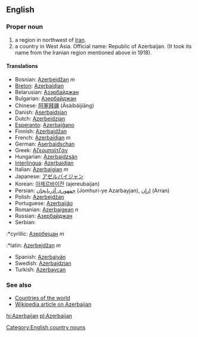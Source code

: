 ==English==

===Proper noun===

# a region in northwest of [[Iran]].
# a country in West Asia. Official name: Republic of Azerbaijan. (It took its name from the Iranian region mentioned above in 1918).

====Translations====

*Bosnian: [[Azerbejdžan]] ''m''
*[[Breton]]: [[Azerbaidjan]]
*Belarusian: [[Азэрбайджан]]
*Bulgarian: [[Азербайджан]]
*Chinese: [[阿塞拜疆]] (Āsàibàijiāng)
*Danish: [[Aserbajdsjan]]
*Dutch: [[Azerbeidzjan]]
*[[Esperanto]]: [[Azerbajĝano]]
*Finnish: [[Azerbaidžan]]
*French: [[Azerbaïdjan]] ''m''
*German: [[Aserbaidschan]]
*Greek: [[Αζερμπαϊτζάν]]
*Hungarian: [[Azerbajdzsán]]
*[[Interlingua]]: [[Azerbaidjan]]
*Italian: [[Azerbaigian]] ''m''
*Japanese: [[アゼルバイジャン]]
*Korean: [[아제르바이잔]] (ajereubaijan)
*Persian: [[جمهوری آذربایجان]] (Jomhuri-ye Azarbayjan), [[اران]] (Arran)
*Polish: [[Azerbejdżan]]
*Portuguese: [[Azerbaijão]]
*Romanian: [[Azerbaigean]] ''n''
*Russian: [[Азербайджан]]
*Serbian:
:*cyrillic: [[Азербејџан]] ''m''
:*latin: [[Azerbejdžan]] ''m''
*Spanish: [[Azerbaiyán]]
*Swedish: [[Azerbajdzjan]]
*Turkish: [[Azerbaycan]]

===See also===
*[[Countries of the world]]
*[[w:Azerbaijan|Wikipedia article on Azerbaijan]]
[[Category:English country nouns]]

[[hi:Azerbaijan]]
[[pl:Azerbaijan]]